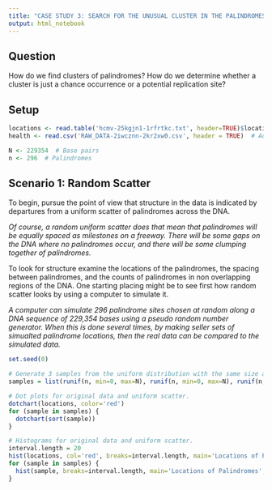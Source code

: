 ```yaml
---
title: "CASE STUDY 3: SEARCH FOR THE UNUSUAL CLUSTER IN THE PALINDROMES"
output: html_notebook
---
```

## Question
How do we find clusters of palindromes? How do we determine whether a cluster is just a chance occurrence or a potential replication site?

## Setup
```r
locations <- read.table('hcmv-25kgjn1-1rfrtkc.txt', header=TRUE)$location  # Original
health <- read.csv('RAW_DATA-2iwcznn-2kr2xw0.csv', header = TRUE)  # Additional

N <- 229354  # Base pairs
n <- 296  # Palindromes
```

## Scenario 1: Random Scatter
To begin, pursue the point of view that structure in the data is indicated by departures from a uniform scatter of palindromes across the DNA.

*Of course, a random uniform scatter does that mean that palindromes will be equally spaced as milestones on a freeway. There will be some gaps on the DNA where no palindromes occur, and there will be some clumping together of palindromes.*

To look for structure examine the locations of the palindromes, the spacing between palindromes, and the counts of palindromes in non overlapping regions of the DNA. One starting placing might be to see first how random scatter looks by using a computer to simulate it.

*A computer can simulate 296 palindrome sites chosen at random along a DNA sequence of 229,354 bases using a pseudo random number generator. When this is done several times, by making seller sets of simualted palindrome locations, then the real data can be compared to the simulated data.*
```r
set.seed(0)

# Generate 3 samples from the uniform distribution with the same size and bounds as our data.
samples = list(runif(n, min=0, max=N), runif(n, min=0, max=N), runif(n, min=0, max=N))

# Dot plots for original data and uniform scatter.
dotchart(locations, color='red')
for (sample in samples) {
  dotchart(sort(sample))
}

# Histograms for original data and uniform scatter.
interval.length = 20
hist(locations, col='red', breaks=interval.length, main='Locations of Palindromes', xlab='Base Pair')
for (sample in samples) {
  hist(sample, breaks=interval.length, main='Locations of Palindromes', xlab='Base Pair')
}
```

